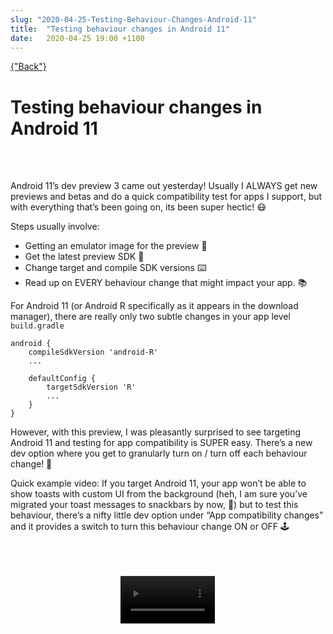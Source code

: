 ```yaml
---
slug: "2020-04-25-Testing-Behaviour-Changes-Android-11"
title:  "Testing behaviour changes in Android 11"
date:   2020-04-25 19:00 +1100
---
```




<div className="blogpage">
    <a href={"/blog"} smooth duration={1000}>
    {"Back"}
    </a>
</div>

<div className="blogText">

# Testing behaviour changes in Android 11
<br/>
<br/>

Android 11’s dev preview 3 came out yesterday! Usually I ALWAYS get new previews and betas and do a quick compatibility test for apps I support, but with everything that’s been going on, its been super hectic! 😷

Steps usually involve:
- Getting an emulator image for the preview 🤖
- Get the latest preview SDK 💽
- Change target and compile SDK versions ⌨️
- Read up on EVERY behaviour change that might impact your app. 📚

For Android 11 (or Android R specifically as it appears in the download manager), there are really only two subtle changes in your app level ```build.gradle```

```
android {
    compileSdkVersion 'android-R'
    ...

    defaultConfig {
        targetSdkVersion 'R'
        ...
    }
}
```

However, with this preview, I was pleasantly surprised to see targeting Android 11 and testing for app compatibility is SUPER easy. There’s a new dev option where you get to granularly turn on / turn off each behaviour change! 👏 

Quick example video: If you target Android 11, your app won’t be able to show toasts with custom UI from the background (heh, I am sure you’ve migrated your toast messages to snackbars by now, 😬) but to test this behaviour, there’s a nifty little dev option under “App compatibility changes” and it provides a switch to turn this behaviour change ON or OFF 🕹

<div align="center">
<br/>
<br/>
<br/>
    <video width="30%" controls autostart autoPlay src={behaviour_changes} type="video/mp4" />
</div>

</div>